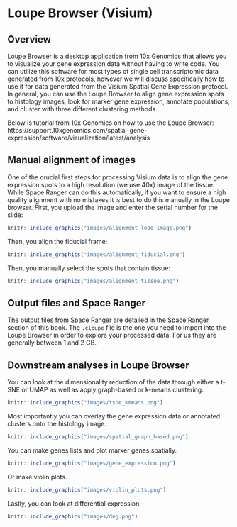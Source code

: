 # Loupe Browser (Visium)


## Overview

Loupe Browser is a desktop application from 10x Genomics that allows you to visualize your gene expression data without having to write code. You can utilize this software for most types of single cell transcriptomic data generated from 10x protocols, however we will discuss specifically how to use it for data generated from the Visium Spatial Gene Expression protocol. In general, you can use the Loupe Browser to align gene expression spots to histology images, look for marker gene expression, annotate populations, and cluster with three different clustering methods. 

Below is tutorial from 10x Genomics on how to use the Loupe Browser:
https://support.10xgenomics.com/spatial-gene-expression/software/visualization/latest/analysis


## Manual alignment of images

One of the crucial first steps for processing Visium data is to align the gene expression spots to a high resolution (we use 40x) image of the tissue. While Space Ranger can do this automatically, if you want to ensure a high quality alignment with no mistakes it is best to do this manually in the Loupe browser. First, you upload the image and enter the serial number for the slide:

```r
knitr::include_graphics("images/alignment_load_image.png")
```

Then, you align the fiducial frame:

```r
knitr::include_graphics("images/alignment_fiducial.png")
```

Then, you manually select the spots that contain tissue:

```r
knitr::include_graphics("images/alignment_tissue.png")
```


## Output files and Space Ranger

The output files from Space Ranger are detailed in the Space Ranger section of this book. The `.cloupe` file is the one you need to import into the Loupe Browser in order to explore your processed data. For us they are generally between 1 and 2 GB. 


## Downstream analyses in Loupe Browser

You can look at the dimensionality reduction of the data through either a t-SNE or UMAP as well as apply graph-based or k-means clustering. 

```r
knitr::include_graphics("images/tsne_kmeans.png")
```

Most importantly you can overlay the gene expression data or annotated clusters onto the histology image. 

```r
knitr::include_graphics("images/spatial_graph_based.png")
```

You can make genes lists and plot marker genes spatially.

```r
knitr::include_graphics("images/gene_expression.png")
```

Or make violin plots.

```r
knitr::include_graphics("images/violin_plots.png")
```

Lastly, you can look at differential expression.

```r
knitr::include_graphics("images/deg.png")
```


<!-- ##add part about annotating cell populations? -->


